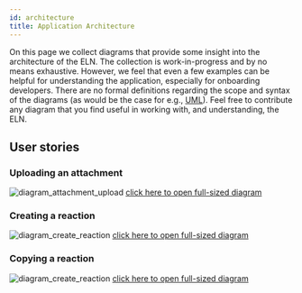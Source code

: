 ```yaml
---
id: architecture
title: Application Architecture
---
```


On this page we collect diagrams that provide some insight into the architecture of the ELN.
The collection is work-in-progress and by no means exhaustive.
However, we feel that even a few examples can be helpful for understanding the application, especially for onboarding developers.
There are no formal definitions regarding the scope and syntax of the diagrams (as would be the case for e.g., [UML](https://en.wikipedia.org/wiki/Unified_Modeling_Language)).
Feel free to contribute any diagram that you find useful in working with, and understanding, the ELN.

## User stories

### Uploading an attachment

![diagram_attachment_upload](/img/diagram_attachment_upload.svg)
[click here to open full-sized diagram](/img/diagram_attachment_upload.svg)

### Creating a reaction

![diagram_create_reaction](/img/diagram_create_reaction.svg)
[click here to open full-sized diagram](/img/diagram_create_reaction.svg)

### Copying a reaction

![diagram_create_reaction](/img/diagram_copy_reaction.svg)
[click here to open full-sized diagram](/img/diagram_copy_reaction.svg)
